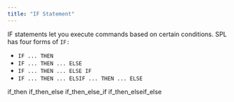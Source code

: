 ```yaml
---
title: "IF Statement"
---
```


IF statements let you execute commands based on certain conditions. SPL has four forms of `IF:`

  - `IF ... THEN`
  - `IF ... THEN ... ELSE`
  - `IF ... THEN ... ELSE IF`
  - `IF ... THEN ... ELSIF ... THEN ... ELSE`

<div class="toctree" data-maxdepth="3">

if_then if_then_else if_then_else_if if_then_elseif_else

</div>
